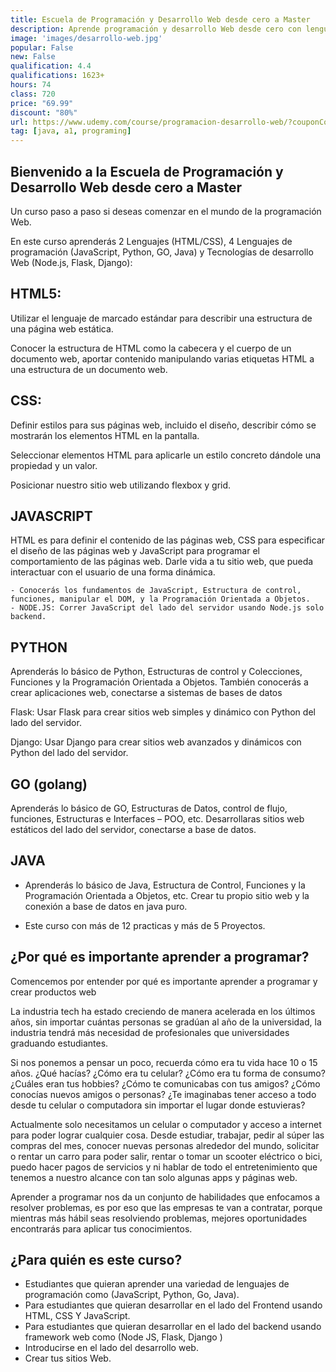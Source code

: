 ```yaml
---
title: Escuela de Programación y Desarrollo Web desde cero a Master
description: Aprende programación y desarrollo Web desde cero con lenguajes HTML, CSS, JavaScript, Python, Go (Golang) y Java.
image: 'images/desarrollo-web.jpg'
popular: False
new: False
qualification: 4.4
qualifications: 1623+
hours: 74
class: 720
price: "69.99"
discount: "80%"
url: https://www.udemy.com/course/programacion-desarrollo-web/?couponCode=WEB-XD
tag: [java, a1, programing]
---
```


## Bienvenido a la Escuela de Programación y Desarrollo Web desde cero a Master

Un curso paso a paso si deseas comenzar en el mundo de la programación Web.

En este curso aprenderás 2 Lenguajes (HTML/CSS), 4 Lenguajes de programación (JavaScript, Python, GO, Java) y Tecnologías de desarrollo Web (Node.js, Flask, Django):

## HTML5:

Utilizar el lenguaje de marcado estándar para describir una estructura de una página web estática.

Conocer la estructura de HTML como la cabecera y el cuerpo de un documento web, aportar contenido manipulando varias etiquetas HTML a una estructura de un documento web.



## CSS:

Definir estilos para sus páginas web, incluido el diseño, describir cómo se mostrarán los elementos HTML en la pantalla.

Seleccionar elementos HTML para aplicarle un estilo concreto dándole una propiedad y un valor.

Posicionar nuestro sitio web utilizando flexbox y grid.



## JAVASCRIPT

HTML es para definir el contenido de las páginas web, CSS para especificar el diseño de las páginas web y JavaScript para programar el comportamiento de las páginas web. Darle vida a tu sitio web, que pueda interactuar con el usuario de una forma dinámica.

    - Conocerás los fundamentos de JavaScript, Estructura de control, funciones, manipular el DOM, y la Programación Orientada a Objetos.
    - NODE.JS: Correr JavaScript del lado del servidor usando Node.js solo backend.

## PYTHON

Aprenderás lo básico de Python, Estructuras de control y Colecciones, Funciones y la Programación Orientada a Objetos. También conocerás a crear aplicaciones web, conectarse a sistemas de bases de datos

Flask: Usar Flask para crear sitios web simples y dinámico con Python del lado del servidor.

Django: Usar Django para crear sitios web avanzados y dinámicos con Python del lado del servidor.

## GO (golang)

Aprenderás lo básico de GO, Estructuras de Datos, control de flujo, funciones, Estructuras e Interfaces – POO, etc. Desarrollaras sitios web estáticos del lado del servidor, conectarse a base de datos.

## JAVA

- Aprenderás lo básico de Java, Estructura de Control, Funciones y la Programación Orientada a Objetos, etc. Crear tu propio sitio web y la conexión a base de datos en java puro.

- Este curso con más de 12 practicas y más de 5 Proyectos.

## ¿Por qué es importante aprender a programar?

Comencemos por entender por qué es importante aprender a programar y crear productos web

La industria tech ha estado creciendo de manera acelerada en los últimos años, sin importar cuántas personas se gradúan al año de la universidad, la industria tendrá más necesidad de profesionales que universidades graduando estudiantes.

Si nos ponemos a pensar un poco, recuerda cómo era tu vida hace 10 o 15 años. ¿Qué hacías? ¿Cómo era tu celular? ¿Cómo era tu forma de consumo? ¿Cuáles eran tus hobbies? ¿Cómo te comunicabas con tus amigos? ¿Cómo conocías nuevos amigos o personas? ¿Te imaginabas tener acceso a todo desde tu celular o computadora sin importar el lugar donde estuvieras?

Actualmente solo necesitamos un celular o computador y acceso a internet para poder lograr cualquier cosa. Desde estudiar, trabajar, pedir al súper las compras del mes, conocer nuevas personas alrededor del mundo, solicitar o rentar un carro para poder salir, rentar o tomar un scooter eléctrico o bici, puedo hacer pagos de servicios y ni hablar de todo el entretenimiento que tenemos a nuestro alcance con tan solo algunas apps y páginas web.

Aprender a programar nos da un conjunto de habilidades que enfocamos a resolver problemas, es por eso que las empresas te van a contratar, porque mientras más hábil seas resolviendo problemas, mejores oportunidades encontrarás para aplicar tus conocimientos.

## ¿Para quién es este curso?

- Estudiantes que quieran aprender una variedad de lenguajes de programación como (JavaScript, Python, Go, Java).
- Para estudiantes que quieran desarrollar en el lado del Frontend usando HTML, CSS Y JavaScript.
- Para estudiantes que quieran desarrollar en el lado del backend usando framework web como (Node JS, Flask, Django )
- Introducirse en el lado del desarrollo web.
- Crear tus sitios Web.